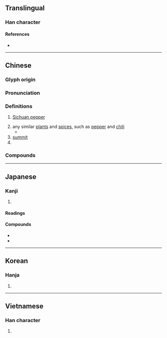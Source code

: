 {{character info/new}}
==Translingual==

===Han character===
{{Han char|rn=75|rad=木|as=08|sn=12|four=47940|canj=DYFE|ids=⿰木叔}}

====References====
* {{Han ref|kx=0536.160|dkj=15029|dj=0924.060|hdz=21230.030|uh=6912|ud=26898|bh=B4D4|bd=46292}}

----

==Chinese==
{{zh-forms|alt=茭-second round simplified}}

===Glyph origin===
{{Han etym}}

===Pronunciation===
{{zh-pron
|m=jiāo
|c=ziu1
|md=ciĕu
|mn=chio/chiau
|mn_note=chio - vernacular; chiau - literary
|mn-t=zio1/ziê1
|mn-t_note=zio1 - Shantou; ziê1 - Chaozhou
|w=1jiau
|mc=y
|oc=y
|ma=
|cat=n,pn
}}

===Definitions===
{{zh-hanzi}}

# {{lb|zh|originally}} [[Sichuan pepper]]
# any similar [[plants]] and [[spice]]s, such as [[pepper]] and [[chili]]
#* {{zh-x|蒙舍 ^蠻 以 椒、薑、桂 和 烹 而 飲 之。|The Mengshe Barbarians use '''pepper''', ginger, and cinnamon to boil as a drink.|CL|ref={{RQ:Manshu|7|Tea, Trees, Herbs and Fruits|7}}}}
# [[summit]]
# {{surname|lang=zh}}

===Compounds===
{{zh-der|青椒|辣椒|菜椒|川椒|搗椒|柿子椒|椒庭|椒房|椒聊|椒花頌|椒蘭|椒酒|椒閣|椒鹽|番椒|秦椒|胡椒|花椒|蓁椒|蜀椒|觀賞辣椒|辣椒醬}}

----

==Japanese==

===Kanji===
{{ja-kanji|grade=|rs=木08}}

# {{defn|lang=ja|sort=木08}}

====Readings====
{{ja-readings
|goon=しょう<せう
|kanon=しょう<せう
|kun=はじかみ-
}}

====Compounds====
{{top2}}
* {{ja-r|胡椒|こしょう}}
* {{ja-r|山椒|さんしょう}}
{{bottom}}

----

==Korean==

===Hanja===
{{ko-hanja|hangeul=초|eumhun=산초나무 초|rv=cho|mr=ch'o|y=cho}}

# {{defn|lang=ko|sort=木08}}

----

==Vietnamese==

===Han character===
{{vi-hantu|[[tiêu]]|rs=木08}}

# {{defn|lang=vi|sort=木08}}